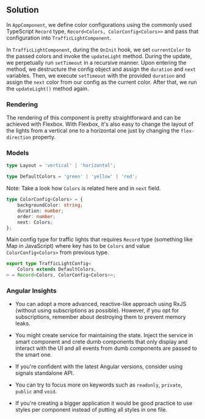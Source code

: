 
## Solution

In `AppComponent`, we define color configurations using the commonly used TypeScript `Record` type,
`Record<Colors, ColorConfig<Colors>>` and pass that configuration into `TrafficLightComponent`.

In `TrafficLightComponent`, during the `OnInit` hook, we set `currentColor`
to the passed colors and invoke the `updateLight` method. During the update,
we perpetually run `setTimeout` in a recursive manner. Upon entering the method,
we destructure the config object and assign the `duration` and `next` variables. Then, we execute `setTimeout` with
the provided `duration` and assign the `next` color from our config as the current color.
After that, we run the `updateLight()` method again.

### Rendering

The rendering of this component is pretty straightforward and can be achieved with Flexbox. With Flexbox, it's also
easy to change the layout of the lights from a vertical one to a horizontal one just by changing the `flex-direction`
property.

### Models

```typescript
type Layout = 'vertical' | 'horizontal';
```

```typescript
type DefaultColors = 'green' | 'yellow' | 'red';
```

Note: Take a look how `Colors` is related here and in `next` field.
```typescript
type ColorConfig<Colors> = {
    backgroundColor: string;
    duration: number;
    order: number;
    next: Colors;
};
```

Main config type for traffic lights that requires `Record` type (something like Map in JavaScript) where key has to be
`Colors` and value `ColorConfig<Colors>` from previous type.
```typescript
export type TrafficLightConfig<
    Colors extends DefaultColors,
> = Record<Colors, ColorConfig<Colors>>;
```

### Angular Insights

- You can adopt a more advanced, reactive-like approach using RxJS (without using subscriptions as possible).
However, if you opt for subscriptions, remember about destroying them to prevent memory leaks.

- You might create service for maintaining the state. Inject the service in smart component and crete dumb components
that only display and interact with the UI and all events from dumb components are passed to the smart one.

- If you're confident with the latest Angular versions, consider using signals standalone API.

- You can try to focus more on keywords such as `readonly`, `private`, `public` and `void`.

- If you're creating a bigger application it would be good practice to use styles per component instead of putting all
styles in one file.
<TestCases />
<Notes />

